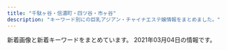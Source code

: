 ```yaml
---
title: "千駄ヶ谷・信濃町・四ツ谷・市ヶ谷"
description: "キーワード別にの巨乳アジアン・チャイナエステ嬢情報をまとめました。"
---
```


新着画像と新着キーワードをまとめています。
2021年03月04日の情報です。

<DmmAffiliateIns />
<KeywordTable
  shops={
    [
    {
        "keywords": {},
        "img_links": [],
        "url": "https://juno-esthe.tokyo/",
        "station": "\u56db\u30c4\u8c37\u99c52\u756a\u53e3",
        "name": "\u30c6\u30a3\u30e9\u30df\u30b9"
    },
    {
        "keywords": {},
        "url": "http://xn--vckg5a9gug.in.net/",
        "name": "Moon",
        "station": "\u9eb9\u753a\u99c51\u756a\u51fa\u53e3",
        "img_links": [
            "http://xn--vckg5a9gug.in.net/images/cg07.jpg",
            "http://xn--vckg5a9gug.in.net/images/news.png",
            "http://xn--vckg5a9gug.in.net/images/staff_s.png",
            "http://xn--vckg5a9gug.in.net/images/cg06.jpg",
            "http://xn--vckg5a9gug.in.net/images/top.png",
            "http://xn--vckg5a9gug.in.net/images/cg03.jpg",
            "http://xn--vckg5a9gug.in.net/images/cg05.jpg",
            "http://xn--vckg5a9gug.in.net/images/evetop.png",
            "http://xn--vckg5a9gug.in.net/link/menlog.jpg",
            "http://xn--vckg5a9gug.in.net/images/cg04.jpg"
        ]
    },
    {
        "station": "\u56db\u8c37\u4e09\u4e01\u76ee\u99c52\u756a",
        "name": "ROSA",
        "keywords": {},
        "img_links": [
            "http://e-rosa.net/images/pagetop.png",
            "http://e-rosa.net/images/te1.jpg",
            "http://e-rosa.net/images/g13.jpg",
            "http://e-rosa.net/images/sejutu5.jpg",
            "http://e-rosa.net/images/girl_01.png",
            "http://e-rosa.net/images/gg1.png",
            "http://e-rosa.net/images/sejutu2.jpg",
            "http://e-rosa.net/images/ayaka.jpg",
            "http://e-rosa.net/images/haruka.jpg",
            "http://e-rosa.net/images/te2.jpg",
            "http://e-rosa.net/images/yuyi.jpg",
            "http://e-rosa.net/images/004.jpg",
            "http://e-rosa.net/images/aya2.jpg",
            "http://e-rosa.net/images/nei_03.png",
            "http://e-rosa.net/images/news_top.jpg",
            "http://e-rosa.net/images/right_bottom.png",
            "http://e-rosa.net/images/009.jpg",
            "http://e-rosa.net/images/tite-link.png",
            "http://e-rosa.net/images/te3.jpg",
            "http://e-rosa.net/images/sejutu1.jpg",
            "http://e-rosa.net/images/girl_top.png",
            "http://e-rosa.net/images/girlx_top.png",
            "http://e-rosa.net/images/access3.jpg",
            "http://e-rosa.net/images/news_bottom.jpg",
            "http://e-rosa.net/images/ha.jpg",
            "http://e-rosa.net/images/yuna.jpg",
            "http://e-rosa.net/images/grande.jpg",
            "http://e-rosa.net/images/003.jpg",
            "http://e-rosa.net/images/rimi.jpg",
            "http://e-rosa.net/images/aya1.jpg",
            "http://e-rosa.net/images/rina0.jpg",
            "http://e-rosa.net/images/002.jpg",
            "http://e-rosa.net/images/rina2.jpg",
            "http://e-rosa.net/images/mimi.jpg",
            "http://e-rosa.net/images/yuri.jpg",
            "http://e-rosa.net/images/tite-staff.png",
            "http://e-rosa.net/images/girl_03.png",
            "http://e-rosa.net/images/001.jpg",
            "http://e-rosa.net/images/noimage.jpg",
            "http://e-rosa.net/images/sejutu6.jpg",
            "http://e-rosa.net/images/005.jpg",
            "http://e-rosa.net/images/g1.jpg",
            "http://e-rosa.net/images/nei_01.png",
            "http://e-rosa.net/images/006.jpg",
            "http://e-rosa.net/images/misa1.jpg",
            "http://e-rosa.net/images/meyi2.jpg",
            "http://e-rosa.net/images/right_top.png",
            "http://e-rosa.net/images/rina1.jpg",
            "http://e-rosa.net/images/risa.jpg",
            "http://e-rosa.net/images/ddd.jpg",
            "http://e-rosa.net/images/k1.jpg",
            "http://e-rosa.net/images/tite-magazine.png",
            "http://e-rosa.net/images/meyi1.jpg"
        ],
        "url": "http://e-rosa.net/"
    },
    {
        "name": "1819\uff5e\u7d46",
        "img_links": [
            "http://1819-kizuna.work/i/img/st25.jpg",
            "http://1819-kizuna.work/i/img/skr.png",
            "http://1819-kizuna.work/i/img/s3.jpg",
            "http://1819-kizuna.work/i/img/st30.jpg",
            "http://1819-kizuna.work/i/img/st023.jpg",
            "http://1819-kizuna.work/i/img/r4.jpg",
            "http://1819-kizuna.work/img/1F351.png",
            "http://1819-kizuna.work/i/img/s1.jpg",
            "http://1819-kizuna.work/img/1F431.png",
            "http://1819-kizuna.work/i/img/s4.jpg",
            "http://1819-kizuna.work/i/img/s2.jpg",
            "http://1819-kizuna.work/img/st031.jpg",
            "http://1819-kizuna.work/img/fla.jpg",
            "http://1819-kizuna.work/img/st030.jpg",
            "http://1819-kizuna.work/i/img/st030.jpg",
            "http://1819-kizuna.work/i/img/st31.jpg",
            "http://1819-kizuna.work/img/jk.jpg",
            "http://1819-kizuna.work/img/mo.png",
            "http://1819-kizuna.work/i/img/st23.jpg",
            "http://1819-kizuna.work/img/bottom.jpg",
            "http://1819-kizuna.work/i/img/r1.jpg",
            "http://1819-kizuna.work/i/img/r2.jpg",
            "http://1819-kizuna.work/i/img/s5.jpg",
            "http://1819-kizuna.work/i/img/st024.jpg",
            "http://1819-kizuna.work/i/img/st031.jpg",
            "http://1819-kizuna.work/img/s24.jpg",
            "http://1819-kizuna.work/i/img/st24.jpg",
            "http://1819-kizuna.work/img/st31.jpg",
            "http://1819-kizuna.work/img/s23.jpg",
            "http://1819-kizuna.work/img/s30.jpg",
            "http://1819-kizuna.work/img/botton.jpg",
            "http://1819-kizuna.work/img/skr.png",
            "http://1819-kizuna.work/img/st23.jpg",
            "http://1819-kizuna.work/img/st023.jpg",
            "http://1819-kizuna.work/img/1F339.png",
            "http://1819-kizuna.work/img/st24.jpg",
            "http://1819-kizuna.work/i/img/s6.jpg",
            "http://1819-kizuna.work/img/s25.jpg",
            "http://1819-kizuna.work/i/img/jk.jpg",
            "http://1819-kizuna.work/img/s31.jpg",
            "http://1819-kizuna.work/img/st25.jpg",
            "http://1819-kizuna.work/i/img/r3.jpg",
            "http://1819-kizuna.work/img/1F33C.png",
            "http://1819-kizuna.work/img/st024.jpg",
            "http://1819-kizuna.work/img/st30.jpg",
            "http://1819-kizuna.work/img/1F353.png",
            "http://1819-kizuna.work/img/1F60A.png"
        ],
        "url": "http://1819-kizuna.work/",
        "station": "\u56db\u8c37\u4e09\u4e01\u76ee\u99c53\u756a\u51fa\u53e3",
        "keywords": {
            "86": 2,
            "C": 12,
            "D": 5,
            "84": 2,
            "85": 4
        }
    },
    {
        "img_links": [
            "http://l-rlx.com/girl/02.jpg",
            "http://l-rlx.com/images/index_01.jpg",
            "http://l-rlx.com/images/index_04.jpg",
            "http://l-rlx.com/girl/04.jpg",
            "http://l-rlx.com/images/02.jpg",
            "http://l-rlx.com/images/index_02.jpg",
            "http://l-rlx.com/girl/00.jpg",
            "http://l-rlx.com/images/index_07.jpg",
            "http://l-rlx.com/images/info.jpg",
            "http://l-rlx.com/girl/01.jpg",
            "http://l-rlx.com/images/03.jpg",
            "http://l-rlx.com/images/index_16.jpg",
            "http://l-rlx.com/images/index_06.jpg",
            "http://l-rlx.com/images/index_21.jpg",
            "http://l-rlx.com/images/index_20.jpg",
            "http://l-rlx.com/images/rec.jpg",
            "http://l-rlx.com/girl/03.jpg",
            "http://l-rlx.com/images/index_17.jpg",
            "http://l-rlx.com/images/staff_09.jpg",
            "http://l-rlx.com/images/index_03.jpg",
            "http://l-rlx.com/images/index_12.jpg",
            "http://l-rlx.com/images/info_09.jpg",
            "http://l-rlx.com/images/index_05.jpg",
            "http://l-rlx.com/images/index_14.jpg",
            "http://l-rlx.com/images/rec_09.jpg",
            "http://l-rlx.com/images/sub_09.jpg",
            "http://l-rlx.com/girl/05.jpg",
            "http://l-rlx.com/girl/08.jpg",
            "http://l-rlx.com/images/01.jpg"
        ],
        "name": "\u30aa\u30fc\u30ed\u30e9",
        "station": "\u56db\u8c37\u4e09\u4e01\u76ee\u99c52\u756a\u53e3",
        "url": "http://l-rlx.com/",
        "keywords": {}
    },
    {
        "keywords": {},
        "url": "http://bimajo.ies.fun/",
        "img_links": [],
        "station": "\u56db\u8c37\u4e09\u4e01\u76ee\u99c52\u756a\u51fa\u53e3",
        "name": "\u7652\u3057\u306e\u5c4b"
    },
    {
        "img_links": [
            "http://e-yotsuya.net/images/g12.jpg",
            "http://e-yotsuya.net/images/news-tit1.jpg",
            "http://e-yotsuya.net/images/g5.jpg",
            "http://e-yotsuya.net/images/news-tit.png",
            "http://e-yotsuya.net/images/g11.jpg",
            "http://e-yotsuya.net/images/room.jpg",
            "http://e-yotsuya.net/images/g8.jpg",
            "http://e-yotsuya.net/images/g2.jpg",
            "http://e-yotsuya.net/images/top2.png",
            "http://e-yotsuya.net/images/top.jpg",
            "http://e-yotsuya.net/images/baner.jpg",
            "http://e-yotsuya.net/images/g7.jpg",
            "http://e-yotsuya.net/images/baner2.jpg",
            "http://e-yotsuya.net/images/g9.jpg",
            "http://e-yotsuya.net/images/g4.jpg",
            "http://e-yotsuya.net/images/g6.jpg",
            "http://e-yotsuya.net/images/g1.jpg",
            "http://e-yotsuya.net/images/g3.jpg",
            "http://e-yotsuya.net/images/tite-staff.jpg",
            "http://e-yotsuya.net/images/mobile.png",
            "http://e-yotsuya.net/images/tite-staff1.jpg",
            "http://e-yotsuya.net/images/g10.jpg"
        ],
        "url": "http://e-yotsuya.net/",
        "name": "\u30b9\u30de\u30a4\u30eb",
        "keywords": {
            "C": 14
        },
        "station": "JR\u56db\u30c4\u8c37\u99c5\u8d64\u5742\u53e3"
    },
    {
        "station": "\u56db\u8c37\u4e09\u4e01\u76ee\u99c52\u756a\u51fa\u53e3",
        "name": "\u5149\u540d",
        "url": "http://aqua.jpn.cm/",
        "img_links": [
            "http://aqua.jpn.cm/photos/sites/16/2020/03/2020030507254950.jpg",
            "http://aqua.jpn.cm/images/top.png",
            "http://aqua.jpn.cm/images/room2.jpg",
            "http://aqua.jpn.cm/photos/sites/16/2019/03/2019031107062221.jpg",
            "http://aqua.jpn.cm/photos/sites/16/2021/01/2021011401054262.jpg",
            "http://aqua.jpn.cm/photos/sites/16/2020/10/2020100906522289.jpg",
            "http://aqua.jpn.cm/images/1.jpg",
            "http://aqua.jpn.cm/images/mobile.jpg",
            "http://aqua.jpn.cm/photos/sites/16/2018/01/2018011007031899.jpg",
            "http://aqua.jpn.cm/images/room3.jpg",
            "http://aqua.jpn.cm/images/room5.jpg",
            "http://aqua.jpn.cm/photos/sites/16/2018/01/2018011007032034.jpg",
            "http://aqua.jpn.cm/photos/sites/16/2020/12/2020120208263886.jpg",
            "http://aqua.jpn.cm/photos/sites/16/2021/03/2021030106235633.jpg",
            "http://aqua.jpn.cm/images/s_pick.png",
            "http://aqua.jpn.cm/images/room1.jpg",
            "http://aqua.jpn.cm/photos/sites/16/2020/10/2020100508293240.jpg",
            "http://aqua.jpn.cm/photos/sites/16/2018/01/2018011007031662.jpg",
            "http://aqua.jpn.cm/photos/sites/16/2020/04/2020040301184076.jpg",
            "http://aqua.jpn.cm/images/room4.jpg",
            "http://aqua.jpn.cm/images/line.jpg",
            "http://aqua.jpn.cm/photos/sites/16/2018/01/2018013112184869.jpg",
            "http://aqua.jpn.cm/images/s_news.jpg",
            "http://aqua.jpn.cm/images/3.jpg",
            "http://aqua.jpn.cm/images/s_staff.png",
            "http://aqua.jpn.cm/images/2.jpg",
            "http://aqua.jpn.cm/photos/sites/16/2018/05/2018052105590585.jpg",
            "http://aqua.jpn.cm/photos/sites/16/2019/02/2019020108033676.jpg",
            "http://aqua.jpn.cm/photos/sites/16/2020/09/2020091507031094.jpg"
        ],
        "keywords": {
            "82": 16,
            "D": 192,
            "84": 16,
            "C": 48,
            "87": 16,
            "86": 96,
            "85": 96
        }
    },
    {
        "img_links": [
            "http://lakulaku.info/img/5-2.jpg",
            "http://lakulaku.info/images/top.jpg",
            "http://lakulaku.info/images/staff/ai-a.jpg",
            "http://lakulaku.info/img/5-1.jpg",
            "http://lakulaku.info/images/staff/nena.jpg",
            "http://lakulaku.info/images/staff/5-1.jpg",
            "http://lakulaku.info/images/newtit.png",
            "http://lakulaku.info/images/staff/5-2.jpg",
            "http://lakulaku.info/img/rina.jpg",
            "http://lakulaku.info/swf/baner.jpg",
            "http://lakulaku.info/images/staff/5-4.jpg",
            "http://lakulaku.info/images/staff/momo.jpg",
            "http://lakulaku.info/images/mobile.png",
            "http://lakulaku.info/images/staff/yumi.jpg",
            "http://lakulaku.info/img/5-5.jpg",
            "http://lakulaku.info/images/staff/ai.jpg",
            "http://lakulaku.info/images/staff/5-5.jpg",
            "http://lakulaku.info/images/staff/sizuka.jpg",
            "http://lakulaku.info/img/s06.jpg",
            "http://lakulaku.info/images/staff/5-3.jpg",
            "http://lakulaku.info/img/5-4.jpg",
            "http://lakulaku.info/images/staff/mari.jpg",
            "http://lakulaku.info/images/titestaff.png",
            "http://lakulaku.info/img/5-3.jpg",
            "http://lakulaku.info/images/staff/s06.jpg",
            "http://lakulaku.info/images/staff/rina.jpg"
        ],
        "station": "\u56db\u8c37\u4e09\u4e01\u76ee\u99c52\u756a",
        "keywords": {},
        "name": "\u767e\u5408",
        "url": "http://lakulaku.info/"
    }
]
}
/>
<DmmAffiliateScript />
